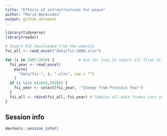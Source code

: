```yaml
---
title: "Effects of infrastructures for peace"
author: "Maria Benavides"
output: github_document
---
```



```r
library(tidyverse)
library(readxl)
```


```r

# Import FSI downloaded from the website 
fsi_all <- read_excel("data/fsi-2006.xlsx")

for (i in 2007:2020) {           # Use for loop to import all files at once
  fsi_year <- read_excel(
    paste(
      "data/fsi-", i, ".xlsx", sep = "")
    )
  if (i %in% c(2019,2020)) {
    fsi_year <- select(fsi_year, -"Change from Previous Year")
  }
  fsi_all <- rbind(fsi_all, fsi_year) # Combine all data frames into one
}


```

## Session info

```r
devtools::session_info()
```


